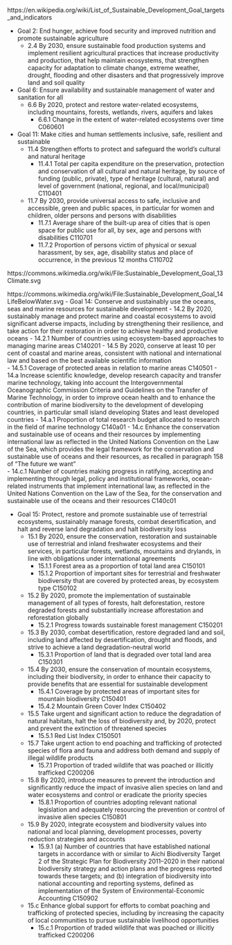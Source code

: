 https://en.wikipedia.org/wiki/List_of_Sustainable_Development_Goal_targets_and_indicators

- Goal 2: End hunger, achieve food security and improved nutrition and promote sustainable agriculture
    - 2.4 By 2030, ensure sustainable food production systems and implement resilient agricultural practices that increase productivity and production, that help maintain ecosystems, that strengthen capacity for adaptation to climate change, extreme weather, drought, flooding and other disasters and that progressively improve land and soil quality
- Goal 6: Ensure availability and sustainable management of water and sanitation for all
    - 6.6 By 2020, protect and restore water-related ecosystems, including mountains, forests, wetlands, rivers, aquifers and lakes
        - 6.6.1 Change in the extent of water-related ecosystems over time	C060601
- Goal 11: Make cities and human settlements inclusive, safe, resilient and sustainable
    - 11.4 Strengthen efforts to protect and safeguard the world's cultural and natural heritage	
        - 11.4.1 Total per capita expenditure on the preservation, protection and conservation of all cultural and natural heritage, by source of funding (public, private), type of heritage (cultural, natural) and level of government (national, regional, and local/municipal)	C110401
    - 11.7 By 2030, provide universal access to safe, inclusive and accessible, green and public spaces, in particular for women and children, older persons and persons with disabilities	
        - 11.7.1 Average share of the built-up area of cities that is open space for public use for all, by sex, age and persons with disabilities	C110701
        - 11.7.2 Proportion of persons victim of physical or sexual harassment, by sex, age, disability status and place of occurrence, in the previous 12 months	C110702

https://commons.wikimedia.org/wiki/File:Sustainable_Development_Goal_13Climate.svg

https://commons.wikimedia.org/wiki/File:Sustainable_Development_Goal_14LifeBelowWater.svg
- Goal 14: Conserve and sustainably use the oceans, seas and marine resources for sustainable development
    - 14.2 By 2020, sustainably manage and protect marine and coastal ecosystems to avoid significant adverse impacts, including by strengthening their resilience, and take action for their restoration in order to achieve healthy and productive oceans	
        - 14.2.1 Number of countries using ecosystem-based approaches to managing marine areas	C140201
    - 14.5 By 2020, conserve at least 10 per cent of coastal and marine areas, consistent with national and international law and based on the best available scientific information	
        - 14.5.1 Coverage of protected areas in relation to marine areas	C140501
    - 14.a Increase scientific knowledge, develop research capacity and transfer marine technology, taking into account the Intergovernmental Oceanographic Commission Criteria and Guidelines on the Transfer of Marine Technology, in order to improve ocean health and to enhance the contribution of marine biodiversity to the development of developing countries, in particular small island developing States and least developed countries	
        - 14.a.1 Proportion of total research budget allocated to research in the field of marine technology	C140a01
    - 14.c Enhance the conservation and sustainable use of oceans and their resources by implementing international law as reflected in the United Nations Convention on the Law of the Sea, which provides the legal framework for the conservation and sustainable use of oceans and their resources, as recalled in paragraph 158 of "The future we want"	
        - 14.c.1 Number of countries making progress in ratifying, accepting and implementing through legal, policy and institutional frameworks, ocean-related instruments that implement international law, as reflected in the United Nations Convention on the Law of the Sea, for the conservation and sustainable use of the oceans and their resources	C140c01
        
- Goal 15: Protect, restore and promote sustainable use of terrestrial ecosystems, sustainably manage forests, combat desertification, and halt and reverse land degradation and halt biodiversity loss
    - 15.1 By 2020, ensure the conservation, restoration and sustainable use of terrestrial and inland freshwater ecosystems and their services, in particular forests, wetlands, mountains and drylands, in line with obligations under international agreements	
        - 15.1.1 Forest area as a proportion of total land area	C150101
        - 15.1.2 Proportion of important sites for terrestrial and freshwater biodiversity that are covered by protected areas, by ecosystem type	C150102
    - 15.2 By 2020, promote the implementation of sustainable management of all types of forests, halt deforestation, restore degraded forests and substantially increase afforestation and reforestation globally	
        - 15.2.1 Progress towards sustainable forest management	C150201
    - 15.3 By 2030, combat desertification, restore degraded land and soil, including land affected by desertification, drought and floods, and strive to achieve a land degradation-neutral world	
        - 15.3.1 Proportion of land that is degraded over total land area	C150301
    - 15.4 By 2030, ensure the conservation of mountain ecosystems, including their biodiversity, in order to enhance their capacity to provide benefits that are essential for sustainable development	
        - 15.4.1 Coverage by protected areas of important sites for mountain biodiversity	C150401
        - 15.4.2 Mountain Green Cover Index	C150402
    - 15.5 Take urgent and significant action to reduce the degradation of natural habitats, halt the loss of biodiversity and, by 2020, protect and prevent the extinction of threatened species	
        - 15.5.1 Red List Index	C150501
    - 15.7 Take urgent action to end poaching and trafficking of protected species of flora and fauna and address both demand and supply of illegal wildlife products	
        - 15.7.1 Proportion of traded wildlife that was poached or illicitly trafficked	C200206
    - 15.8 By 2020, introduce measures to prevent the introduction and significantly reduce the impact of invasive alien species on land and water ecosystems and control or eradicate the priority species	
        - 15.8.1 Proportion of countries adopting relevant national legislation and adequately resourcing the prevention or control of invasive alien species	C150801
    - 15.9 By 2020, integrate ecosystem and biodiversity values into national and local planning, development processes, poverty reduction strategies and accounts	
        - 15.9.1 (a) Number of countries that have established national targets in accordance with or similar to Aichi Biodiversity Target 2 of the Strategic Plan for Biodiversity 2011–2020 in their national biodiversity strategy and action plans and the progress reported towards these targets; and (b) integration of biodiversity into national accounting and reporting systems, defined as implementation of the System of Environmental-Economic Accounting	C150902
    - 15.c Enhance global support for efforts to combat poaching and trafficking of protected species, including by increasing the capacity of local communities to pursue sustainable livelihood opportunities	
        - 15.c.1 Proportion of traded wildlife that was poached or illicitly trafficked	C200206